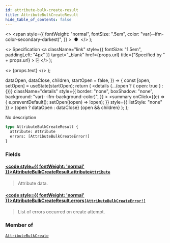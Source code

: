 ```yaml
---
id: attribute-bulk-create-result
title: AttributeBulkCreateResult
hide_table_of_contents: false
---
```


  <>
    <span
      style={{
        fontWeight: "normal",
        fontSize: ".5em",
        color: "var(--ifm-color-secondary-darkest)",
      }}
    >
      &nbsp;●&nbsp;
    </span>
  </>
);

  <>
    Specification
    <a
      className="link"
      style={{ fontSize: "1.5em", paddingLeft: "4px" }}
      target="\_blank"
      href={props.url}
      title={"Specified by " + props.url}
    >
      ⎘
    </a>
  </>
);

  <>
    <span className={props.class}>{props.text}</span>
  </>
);


  dataOpen,
  dataClose,
  children,
  startOpen = false,
}) => {
  const [open, setOpen] = useState(startOpen);
  return (
    <details
      {...(open ? { open: true } : {})}
      className="details"
      style={{
        border: "none",
        boxShadow: "none",
        background: "var(--ifm-background-color)",
      }}
    >
      <summary
        onClick={(e) => {
          e.preventDefault();
          setOpen((open) => !open);
        }}
        style={{ listStyle: "none" }}
      >
        {open ? dataOpen : dataClose}
      </summary>
      {open && children}
    </details>
  );
};

No description

```graphql
type AttributeBulkCreateResult {
  attribute: Attribute
  errors: [AttributeBulkCreateError!]
}
```

### Fields

#### [<code style={{ fontWeight: 'normal' }}>AttributeBulkCreateResult.<b>attribute</b></code>](#)<Bullet />[`Attribute`](../../../api-storefront/attributes/objects/attribute) <Badge class="badge badge--secondary" text="object"/>

> Attribute data.

#### [<code style={{ fontWeight: 'normal' }}>AttributeBulkCreateResult.<b>errors</b></code>](#)<Bullet />[`[AttributeBulkCreateError!]`](../../../api-storefront/attributes/objects/attribute-bulk-create-error) <Badge class="badge badge--secondary" text="list"/> <Badge class="badge badge--secondary" text="object"/>

> List of errors occurred on create attempt.

### Member of

[`AttributeBulkCreate`](../../../api-storefront/attributes/objects/attribute-bulk-create) <Badge class="badge badge--secondary" text="object"/>
